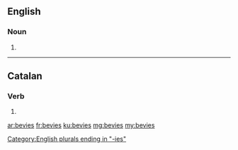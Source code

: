 ==English==

===Noun===
{{head|en|plural}}

# {{plural of|bevy|lang=en}}

[[Category:English plurals ending in "-ies"]]

----

==Catalan==

===Verb===
{{head|ca|verb form}}

# {{ca-verb form of|p=2|n=sg|t=impf|m=ind|beure}}

[[ar:bevies]]
[[fr:bevies]]
[[ku:bevies]]
[[mg:bevies]]
[[my:bevies]]